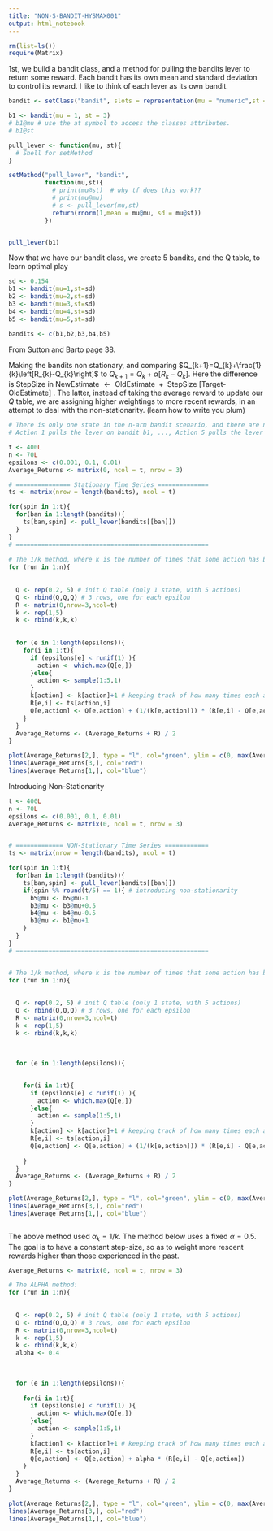 ```yaml
---
title: "NON-S-BANDIT-HYSMAX001"
output: html_notebook
---
```


```r
rm(list=ls())
require(Matrix)
```

1st, we build a bandit class, and a method for pulling the bandits lever to return some reward.  Each bandit has its own mean and standard deviation to control its reward. I like to think of each lever as its own bandit.

```r

bandit <- setClass("bandit", slots = representation(mu = "numeric",st =  "numeric") )

b1 <- bandit(mu = 1, st = 3)
# b1@mu # use the at symbol to access the classes attributes.
# b1@st 

pull_lever <- function(mu, st){
  # Shell for setMethod
}

setMethod("pull_lever", "bandit", 
          function(mu,st){
            # print(mu@st)  # why tf does this work??
            # print(mu@mu)
            # s <- pull_lever(mu,st)
            return(rnorm(1,mean = mu@mu, sd = mu@st))
          })


pull_lever(b1)

```

Now that we have our bandit class, we create 5 bandits, and the Q table, to learn optimal play

```r
sd <- 0.154
b1 <- bandit(mu=1,st=sd)
b2 <- bandit(mu=2,st=sd)
b3 <- bandit(mu=3,st=sd)
b4 <- bandit(mu=4,st=sd)
b5 <- bandit(mu=5,st=sd)

bandits <- c(b1,b2,b3,b4,b5)

```

From Sutton and Barto page 38.

Making the bandits non stationary, and comparing $Q_{k+1}=Q_{k}+\frac{1}{k}\left[R_{k}-Q_{k}\right]$ to $Q_{k+1}=Q_{k}+\alpha\left[R_{k}-Q_{k}\right]$.  Here the difference is $\text {StepSize}$ in $\text { NewEstimate } \leftarrow \text { OldEstimate }+\text { StepSize [Target- OldEstimate] }$.  The latter, instead of taking the average reward to update our $Q$ table, we are assigning higher weightings to more recent rewards, in an attempt to deal with the non-stationarity. (learn how to write you plum)

```r
# There is only one state in the n-arm bandit scenario, and there are n actions.
# Action 1 pulls the lever on bandit b1, ..., Action 5 pulls the lever on b5.

t <- 400L
n <- 70L
epsilons <- c(0.001, 0.1, 0.01)
Average_Returns <- matrix(0, ncol = t, nrow = 3)

# =============== Stationary Time Series ==============
ts <- matrix(nrow = length(bandits), ncol = t)

for(spin in 1:t){
  for(ban in 1:length(bandits)){
    ts[ban,spin] <- pull_lever(bandits[[ban]])
  }
}
# =====================================================
  
# The 1/k method, where k is the number of times that some action has been used
for (run in 1:n){
  
  
  Q <- rep(0.2, 5) # init Q table (only 1 state, with 5 actions)
  Q <- rbind(Q,Q,Q) # 3 rows, one for each epsilon
  R <- matrix(0,nrow=3,ncol=t)
  k <- rep(1,5)
  k <- rbind(k,k,k)
  
  
  for (e in 1:length(epsilons)){
    for(i in 1:t){
      if (epsilons[e] < runif(1) ){
        action <- which.max(Q[e,])
      }else{
        action <- sample(1:5,1)
      }
      k[action] <- k[action]+1 # keeping track of how many times each action is used
      R[e,i] <- ts[action,i]
      Q[e,action] <- Q[e,action] + (1/(k[e,action])) * (R[e,i] - Q[e,action]) 
    }
  }
  Average_Returns <- (Average_Returns + R) / 2
}

plot(Average_Returns[2,], type = "l", col="green", ylim = c(0, max(Average_Returns)))
lines(Average_Returns[3,], col="red")
lines(Average_Returns[1,], col="blue")


```

Introducing Non-Stationarity

```r



t <- 400L
n <- 70L
epsilons <- c(0.001, 0.1, 0.01)
Average_Returns <- matrix(0, ncol = t, nrow = 3)


# ============= NON-Stationary Time Series ============
ts <- matrix(nrow = length(bandits), ncol = t)

for(spin in 1:t){
  for(ban in 1:length(bandits)){
    ts[ban,spin] <- pull_lever(bandits[[ban]])
    if(spin %% round(t/5) == 1){ # introducing non-stationarity
      b5@mu <- b5@mu-1
      b3@mu <- b3@mu+0.5
      b4@mu <- b4@mu-0.5
      b1@mu <- b1@mu+1
    }
  }
}
# =====================================================


# The 1/k method, where k is the number of times that some action has been used
for (run in 1:n){
  
  
  Q <- rep(0.2, 5) # init Q table (only 1 state, with 5 actions)
  Q <- rbind(Q,Q,Q) # 3 rows, one for each epsilon
  R <- matrix(0,nrow=3,ncol=t)
  k <- rep(1,5)
  k <- rbind(k,k,k)
  
  
  
  for (e in 1:length(epsilons)){
    

    for(i in 1:t){
      if (epsilons[e] < runif(1) ){
        action <- which.max(Q[e,])
      }else{
        action <- sample(1:5,1)
      }
      k[action] <- k[action]+1 # keeping track of how many times each action is used
      R[e,i] <- ts[action,i]
      Q[e,action] <- Q[e,action] + (1/(k[e,action])) * (R[e,i] - Q[e,action]) 
      
    }
  }
  Average_Returns <- (Average_Returns + R) / 2
}

plot(Average_Returns[2,], type = "l", col="green", ylim = c(0, max(Average_Returns)))
lines(Average_Returns[3,], col="red")
lines(Average_Returns[1,], col="blue")



```
The above method used $\alpha_k = 1/k$.  The method below uses a fixed $\alpha = 0.5$.
The goal is to have a constant step-size, so as to weight more rescent rewards higher than those experienced in the past.

```r


Average_Returns <- matrix(0, ncol = t, nrow = 3)

# The ALPHA method:
for (run in 1:n){
  
  
  Q <- rep(0.2, 5) # init Q table (only 1 state, with 5 actions)
  Q <- rbind(Q,Q,Q) # 3 rows, one for each epsilon
  R <- matrix(0,nrow=3,ncol=t)
  k <- rep(1,5)
  k <- rbind(k,k,k)
  alpha <- 0.4
  
  
  
  for (e in 1:length(epsilons)){
    
    for(i in 1:t){
      if (epsilons[e] < runif(1) ){
        action <- which.max(Q[e,])
      }else{
        action <- sample(1:5,1)
      }
      k[action] <- k[action]+1 # keeping track of how many times each action is used
      R[e,i] <- ts[action,i]
      Q[e,action] <- Q[e,action] + alpha * (R[e,i] - Q[e,action]) 
    }
  }
  Average_Returns <- (Average_Returns + R) / 2
}

plot(Average_Returns[2,], type = "l", col="green", ylim = c(0, max(Average_Returns)))
lines(Average_Returns[3,], col="red")
lines(Average_Returns[1,], col="blue")

```






